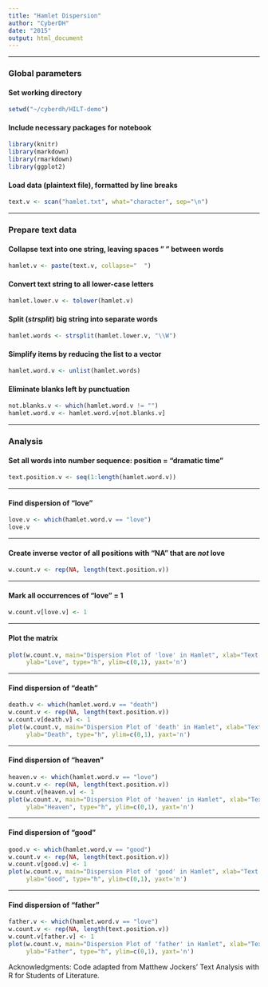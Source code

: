 ```yaml
---
title: "Hamlet Dispersion"
author: "CyberDH"
date: "2015"
output: html_document
---
```


***  
### Global parameters 
#### Set working directory
```r
setwd("~/cyberdh/HILT-demo")
```   

#### Include necessary packages for notebook
```r
library(knitr)
library(markdown)
library(rmarkdown)
library(ggplot2)
```   

#### Load data (plaintext file), formatted by line breaks  
```r
text.v <- scan("hamlet.txt", what="character", sep="\n")
```  

***   
### Prepare text data
#### Collapse text into one string, leaving spaces " " between words 
```r
hamlet.v <- paste(text.v, collapse="  ")
```   

#### Convert text string to all lower-case letters
```r
hamlet.lower.v <- tolower(hamlet.v)
```  

#### Split (_strsplit_) big string into separate words
```r
hamlet.words <- strsplit(hamlet.lower.v, "\\W")
```  

#### Simplify items by reducing the list to a vector
```r
hamlet.word.v <- unlist(hamlet.words)
```

#### Eliminate blanks left by punctuation
```r
not.blanks.v <- which(hamlet.word.v != "")
hamlet.word.v <- hamlet.word.v[not.blanks.v]
```

***   
### Analysis
#### Set all words into number sequence: position = "dramatic time"
```r
text.position.v <- seq(1:length(hamlet.word.v))
```

***   
#### Find dispersion of "love"  
```r
love.v <- which(hamlet.word.v == "love")
love.v
```

***   
#### Create inverse vector of all positions with "NA" that are _not_ love
```r
w.count.v <- rep(NA, length(text.position.v))
```

***   
#### Mark all occurrences of "love" = 1
```r
w.count.v[love.v] <- 1
```

***   
#### Plot the matrix
```r
plot(w.count.v, main="Dispersion Plot of 'love' in Hamlet", xlab="Text Location",
     ylab="Love", type="h", ylim=c(0,1), yaxt='n')
```   

***   
#### Find dispersion of "death"  
```r
death.v <- which(hamlet.word.v == "death")
w.count.v <- rep(NA, length(text.position.v))
w.count.v[death.v] <- 1
plot(w.count.v, main="Dispersion Plot of 'death' in Hamlet", xlab="Text Location",
     ylab="Death", type="h", ylim=c(0,1), yaxt='n')
```

***   
#### Find dispersion of "heaven"  
```r
heaven.v <- which(hamlet.word.v == "love")
w.count.v <- rep(NA, length(text.position.v))
w.count.v[heaven.v] <- 1
plot(w.count.v, main="Dispersion Plot of 'heaven' in Hamlet", xlab="Text Location",
     ylab="Heaven", type="h", ylim=c(0,1), yaxt='n')
```

***   
#### Find dispersion of "good"  
```r
good.v <- which(hamlet.word.v == "good")
w.count.v <- rep(NA, length(text.position.v))
w.count.v[good.v] <- 1
plot(w.count.v, main="Dispersion Plot of 'good' in Hamlet", xlab="Text Location",
     ylab="Good", type="h", ylim=c(0,1), yaxt='n')
```

***   
#### Find dispersion of "father"  
```r
father.v <- which(hamlet.word.v == "love")
w.count.v <- rep(NA, length(text.position.v))
w.count.v[father.v] <- 1
plot(w.count.v, main="Dispersion Plot of 'father' in Hamlet", xlab="Text Location",
     ylab="Father", type="h", ylim=c(0,1), yaxt='n')
```

Acknowledgments: Code adapted from Matthew Jockers’ Text Analysis with R for Students of Literature.